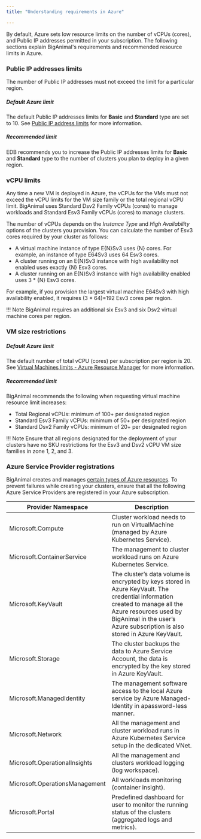 ```yaml
---
title: "Understanding requirements in Azure"

---
```


By default, Azure sets low resource limits on the number of vCPUs (cores), and Public IP addresses permitted in your subscription. The following sections explain BigAnimal's requirements and recommended resource limits in Azure.

### Public IP addresses limits

The number of Public IP addresses must not exceed the limit for a particular region.

##### Default Azure limit

The default Public IP addresses limits for **Basic** and **Standard** type are set to 10. See [Public IP address limits](https://docs.microsoft.com/en-us/azure/azure-resource-manager/management/azure-subscription-service-limits#publicip-address) for more information.

##### Recommended limit

EDB recommends you to increase the Public IP addresses limits for **Basic** and **Standard** type to the number of clusters you plan to deploy in a given region.

### vCPU limits

Any time a new VM is deployed in Azure, the vCPUs for the VMs must not exceed the vCPU limits for the VM size family or the total regional vCPU limit. BigAnimal uses Standard Dsv2 Family vCPUs (cores) to manage workloads and Standard Esv3 Family vCPUs (cores) to manage clusters.

The number of vCPUs depends on the *Instance Type* and *High Availability* options of the clusters you provision. You can calculate the number of Esv3 cores required by your cluster as follows:

* A virtual machine instance of type E{N}Sv3 uses {N} cores. For example, an instance of type E64Sv3 uses 64 Esv3 cores.
* A cluster running on an E{N}Sv3 instance with high availability not enabled uses exactly {N} Esv3 cores.
* A cluster running on an E{N}Sv3 instance with high availability enabled uses 3 * {N} Esv3 cores.

For example, if you provision the largest virtual machine E64Sv3 with high availability enabled, it requires (3 * 64)=192 Esv3 cores per region. 

!!! Note
     BigAnimal requires an additional six Esv3 and six Dsv2 virtual machine cores per region.

### VM size restrictions


##### Default Azure limit

The default number of total vCPU (cores) per subscription per region is 20. See [Virtual Machines limits - Azure Resource Manager](https://docs.microsoft.com/en-us/azure/azure-resource-manager/management/azure-subscription-service-limits#virtual-machines-limits---azure-resource-manager) for more information.

##### Recommended limit

BigAnimal recommends the following when requesting virtual machine resource limit increases:
* Total Regional vCPUs: minimum of 100+ per designated region
* Standard Esv3 Family vCPUs: minimum of 50+ per designated region
* Standard Dsv2 Family vCPUs: minimum of 20+ per designated region

!!! Note
     Ensure that all regions designated for the deployment of your clusters have no SKU restrictions for the Esv3 and Dsv2 vCPU VM size families in zone 1, 2, and 3.

### Azure Service Provider registrations

BigAnimal creates and manages [certain types of Azure resources](https://docs.microsoft.com/en-us/azure/azure-resource-manager/management/resource-providers-and-types). To prevent failures while creating your clusters, ensure that all the following Azure Service Providers are registered in your Azure subscription.


| Provider Namespace             | Description                                                                                                         |
| ------------------------------ | --------------------------------------------------------------------------------------------------------------- |
| Microsoft.Compute              | Cluster workload needs to run on VirtualMachine (managed by Azure Kubernetes Service).                                             |
| Microsoft.ContainerService     | The management to cluster workload runs on Azure Kubernetes Service.                                  |
| Microsoft.KeyVault             | The cluster’s data volume is encrypted by keys stored in Azure KeyVault.  The credential information created to manage all the Azure resources used by BigAnimal in the user’s Azure subscription is also stored in Azure KeyVault.  |
| Microsoft.Storage              | The cluster backups the data to Azure Service Account, the data is encrypted by the key stored in Azure KeyVault. |
| Microsoft.ManagedIdentity      | The management software access to the local Azure service by Azure Managed-Identity in apassword-less manner.     |
| Microsoft.Network              | All the management and cluster workload runs in Azure Kubernetes Service setup in the dedicated VNet.                              |
| Microsoft.OperationalInsights  | All the management and clusters workload logging (log workspace).                                          |
| Microsoft.OperationsManagement | All workloads monitoring (container insight).                                                                   |
| Microsoft.Portal               | Predefined dashboard for user to monitor the running status of the clusters (aggregated logs and metrics).    |

